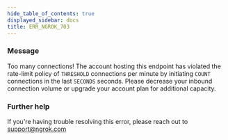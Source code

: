 ```yaml
---
hide_table_of_contents: true
displayed_sidebar: docs
title: ERR_NGROK_703
---
```


### Message

Too many connections! The account hosting this endpoint has violated the rate-limit policy of `THRESHOLD` connections per minute by initiating `COUNT` connections in the last `SECONDS` seconds. Please decrease your inbound connection volume or upgrade your account plan for additional capacity.

### Further help

If you're having trouble resolving this error, please reach out to [support@ngrok.com](mailto:support@ngrok.com?subject=Help%20with%20ERR_NGROK_703)
